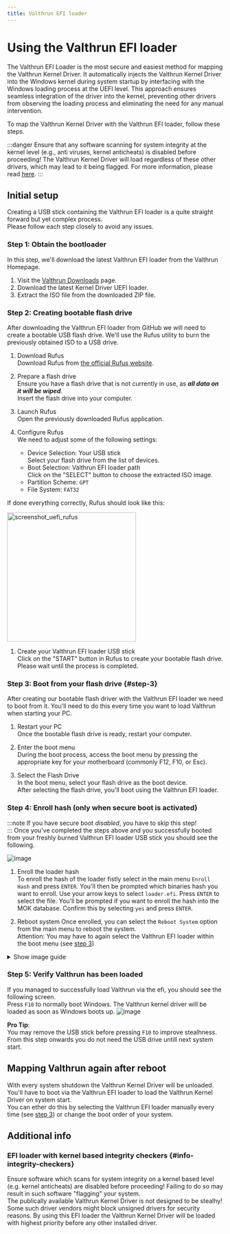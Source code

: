 ```yaml
---
title: Valthrun EFI loader
---
```



# Using the Valthrun EFI loader
The Valthrun EFI Loader is the most secure and easiest method for mapping the Valthrun Kernel Driver.
It automatically injects the Valthrun Kernel Driver into the Windows kernel during system startup by
interfacing with the Windows loading process at the UEFI level. This approach ensures seamless integration
of the driver into the kernel, preventing other drivers from observing the loading process and eliminating
the need for any manual intervention.  
  
To map the Valthrun Kernel Driver with the Valthrun EFI loader, follow these steps.

:::danger
Ensure that any software scanning for system integrity at the kernel level (e.g., anti viruses, kernel anticheats) is disabled before proceeding!
The Valthrun Kernel Driver will load regardless of these other drivers, which may lead to it being flagged.
For more information, please read [here](#info-integrity-checkers).
:::

## Initial setup

Creating a USB stick containing the Valthrun EFI loader is a quite straight forward but yet complex process.  
Please follow each step closely to avoid any issues.

### Step 1: Obtain the bootloader

In this step, we'll download the latest Valthrun EFI loader from the Valthrun Homepage.

1. Visit the [Valthrun Downloads](https://valth.run/download) page.
2. Download the latest Kernel Driver UEFI loader.
3. Extract the ISO file from the downloaded ZIP file.

### Step 2: Creating bootable flash drive

After downloading the Valthrun EFI loader from GitHub we will need to create a bootable USB flash drive.
We'll use the Rufus utility to burn the previously obtained ISO to a USB drive.

1. Download Rufus  
   Download Rufus from [the official Rufus website](https://rufus.ie/en/).
2. Prepare a flash drive  
   Ensure you have a flash drive that is not currently in use, as **_all data on it will be wiped_**.  
   Insert the flash drive into your computer.

3. Launch Rufus  
   Open the previously downloaded Rufus application.

4. Configure Rufus  
   We need to adjust some of the following settings:
   - Device Selection: Your USB stick  
     Select your flash drive from the list of devices.
   - Boot Selection: Valthrun EFI loader path  
     Click on the "SELECT" button to choose the extracted ISO image.
   - Partition Scheme: `GPT`
   - File System: `FAT32`

If done everything correctly, Rufus should look like this:

<img src={ImageScreenshotUefiRufus} alt="screenshot_uefi_rufus" width="300" />

1. Create your Valthrun EFI loader USB stick  
   Click on the "START" button in Rufus to create your bootable flash drive.  
   Please wait until the process is completed.

### Step 3: Boot from your flash drive {#step-3}

After creating our bootable flash driver with the Valthrun EFI loader we need to boot from it. You'll need to do this every time you want to load Valthrun when starting your PC.

1. Restart your PC  
   Once the bootable flash drive is ready, restart your computer.

2. Enter the boot menu  
   During the boot process, access the boot menu by pressing the appropriate key for your motherboard (commonly F12, F10, or Esc).

3. Select the Flash Drive  
   In the boot menu, select your flash drive as the boot device.  
   After selecting the flash drive, you'll boot using the Valthrun EFI loader.

### Step 4: Enroll hash (only when secure boot is activated)

:::note
If you have secure boot _disabled_, you have to skip this step!  
:::
Once you've completed the steps above and you successfully booted from your freshly burned Valthrun EFI loader USB stick you should see the following.

![image](@site/docs/_media/screenshot_uefi_loader_failed.png)

1. Enroll the loader hash  
   To enroll the hash of the loader fistly select in the main menu `Enroll Hash` and press `ENTER`.
   You'll then be prompted which binaries hash you want to enroll. Use your arrow keys to select `loader.efi`.
   Press `ENTER` to select the file. You'll be prompted if you want to enroll the hash into the MOK database. Confirm this by selecting `yes` and press `ENTER`.

1. Reboot system
   Once enrolled, you can select the `Reboot System` option from the main menu to reboot the system.  
   Attention: You may have to again select the Valthrun EFI loader within the boot menu (see [step 3](#step-3))

<details>
  <summary>Show image guide</summary>
  <img
    style={{ display: "block" }}
    src={ImageScreenshotUefiLoaderMenu}
    alt="screenshot_uefi_loader_menu"
  />
  <img
    style={{ display: "block" }}
    src={ImageScreenshotUefiLoaderEnrol}
    alt="screenshot_uefi_loader_enrol"
  />
  <img
    style={{ display: "block" }}
    src={ImageScreenshotUefiLoaderEnrolYes}
    alt="screenshot_uefi_loader_enrol_yes"
  />
</details>

### Step 5: Verify Valthrun has been loaded

If you managed to successfully load Valthrun via the efi, you should see the following screen.  
Press `F10` to normally boot Windows. The Valthrun kernel driver will be loaded as soon as Windows boots up.
![image](@site/docs/_media/screenshot_uefi_mapped_successfully.png)

**Pro Tip**:  
You may remove the USB stick before pressing `F10` to improve stealhness.  
From this step onwards you do not need the USB drive untill next system start.

## Mapping Valthrun again after reboot

With every system shutdown the Valthrun Kernel Driver will be unloaded.  
You'll have to boot via the Valthrun EFI loader to load the Valthrun Kernel Driver on system start.  
You can ether do this by selecting the Valthrun EFI loader manually every time (see [step 3](#step-3)) or change the boot order of your system.

## Additional info

### EFI loader with kernel based integrity checkers {#info-integrity-checkers}

Ensure software which scans for system integrity on a kernel based level (e.g. kernel anticheats) are disabled before proceeding!
Failing to do so may result in such software "flagging" your system.  
The publically available Valthrun Kernel Driver is not designed to be stealhy!  
Some such driver vendors might block unsigned drivers for security reasons.
By using this EFI loader the Valthrun Kernel Driver will be loaded with highest priority before any other installed driver.
